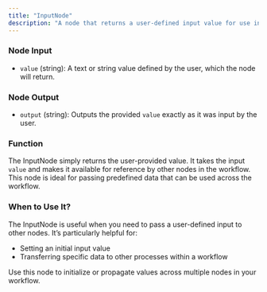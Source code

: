 ```yaml
---
title: "InputNode"
description: "A node that returns a user-defined input value for use in workflows."
---
```


### Node Input

- `value` (string): A text or string value defined by the user, which the node will return.

### Node Output

- `output` (string): Outputs the provided `value` exactly as it was input by the user.

### Function

The InputNode simply returns the user-provided value. It takes the input `value` and makes it available for reference by other nodes in the workflow. This node is ideal for passing predefined data that can be used across the workflow.

### When to Use It?

The InputNode is useful when you need to pass a user-defined input to other nodes. It’s particularly helpful for:

- Setting an initial input value
- Transferring specific data to other processes within a workflow

<Info>
  Use this node to initialize or propagate values across multiple nodes in your
  workflow.
</Info>
